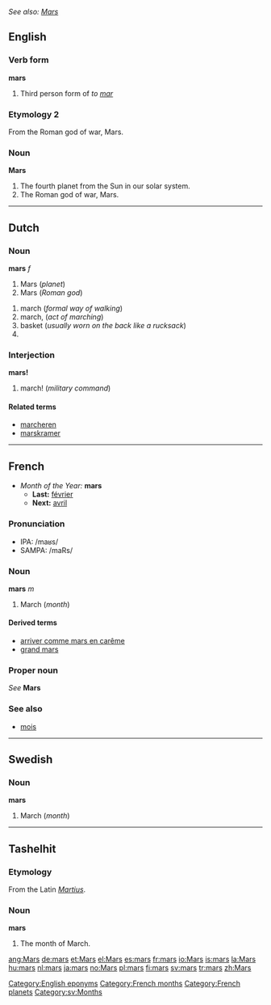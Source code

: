 ''See also: [[Mars]]''
==English==

===Verb form===
'''mars'''
# Third person form of ''to [[mar]]''

===Etymology 2===
From the Roman god of war, Mars.
===Noun===
'''Mars'''
# The fourth planet from the Sun in our solar system.
# The Roman god of war, Mars.

----

==Dutch==
===Noun===
'''mars''' ''f''

#Mars (''planet'')
#Mars (''Roman god'')
<!--#Mars (''chocolate'')-->
#march (''formal way of walking'')
#march, (''act of marching'')
#basket (''usually worn on the back like a rucksack'')
#<!--requires a translation: top?  the platform at the top of the lower mast of a sailing ship ''(nautical)''-->

===Interjection===
'''mars!'''

#march! (''military command'')

====Related terms====
*[[marcheren]]
*[[marskramer]]

----
==French==
*''Month of the Year:'' '''mars'''
**'''Last:''' [[février]]
**'''Next:''' [[avril]]

===Pronunciation===
*IPA: /maʁs/
*SAMPA: /maRs/

===Noun===
'''mars''' ''m''

#March (''month'')

====Derived terms====
*[[arriver comme mars en carême]]
*[[grand mars]]

===Proper noun===
''See'' '''Mars'''

===See also===
*[[mois]]

----
==Swedish==
===Noun===
'''mars'''

#March (''month'')

[[Category:English eponyms]]
[[Category:French months]]
[[Category:French planets]]
[[Category:sv:Months]]

----

==Tashelhit==

===Etymology===
From the Latin ''[[Martius]]''.

===Noun===
'''mars'''

# The month of March.

[[ang:Mars]]
[[de:mars]]
[[et:Mars]]
[[el:Mars]]
[[es:mars]]
[[fr:mars]]
[[io:Mars]]
[[is:mars]]
[[la:Mars]]
[[hu:mars]]
[[nl:mars]]
[[ja:mars]]
[[no:Mars]]
[[pl:mars]]
[[fi:mars]]
[[sv:mars]]
[[tr:mars]]
[[zh:Mars]]